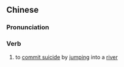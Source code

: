 ==Chinese==
{{zh-forms}}

===Pronunciation===
{{zh-pron
|m=tiàohé
|c=tiu3 ho4
|mn=thiàu-hô
|cat=v
}}

===Verb===
{{zh-verb}}

# to [[commit suicide]] by [[jump|jumping]] into a [[river]]